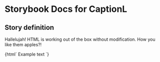 

# Storybook Docs for CaptionL

<Meta title="govtnz-import/CaptionL" />

## Story definition

Hallelujah! HTML is working out of the box without modification.
How you like them apples?!

<Preview>
  <Story name="CaptionL" height="100px">
    {html` <span class="g-caption g-caption-l">Example text </span> `}
  </Story>
</Preview>
